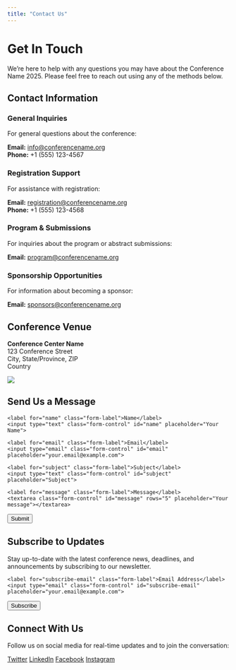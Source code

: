 ```yaml
---
title: "Contact Us"
---
```


# Get In Touch

We're here to help with any questions you may have about the Conference Name 2025. Please feel free to reach out using any of the methods below.

## Contact Information

:::: {.grid}

::: {.g-col-12 .g-col-md-6}
### General Inquiries
For general questions about the conference:

**Email:** [info@conferencename.org](mailto:info@conferencename.org)  
**Phone:** +1 (555) 123-4567
:::

::: {.g-col-12 .g-col-md-6}
### Registration Support
For assistance with registration:

**Email:** [registration@conferencename.org](mailto:registration@conferencename.org)  
**Phone:** +1 (555) 123-4568
:::

::::

:::: {.grid}

::: {.g-col-12 .g-col-md-6}
### Program & Submissions
For inquiries about the program or abstract submissions:

**Email:** [program@conferencename.org](mailto:program@conferencename.org)
:::

::: {.g-col-12 .g-col-md-6}
### Sponsorship Opportunities
For information about becoming a sponsor:

**Email:** [sponsors@conferencename.org](mailto:sponsors@conferencename.org)
:::

::::

## Conference Venue

**Conference Center Name**  
123 Conference Street  
City, State/Province, ZIP  
Country

<div class="venue-map">
<!-- Replace this with an actual map or image of the venue location -->
![](venue-map.jpg){.img-fluid .rounded}
</div>

## Send Us a Message

<form class="contact-form">
  <div class="mb-3">
    <label for="name" class="form-label">Name</label>
    <input type="text" class="form-control" id="name" placeholder="Your Name">
  </div>
  <div class="mb-3">
    <label for="email" class="form-label">Email</label>
    <input type="email" class="form-control" id="email" placeholder="your.email@example.com">
  </div>
  <div class="mb-3">
    <label for="subject" class="form-label">Subject</label>
    <input type="text" class="form-control" id="subject" placeholder="Subject">
  </div>
  <div class="mb-3">
    <label for="message" class="form-label">Message</label>
    <textarea class="form-control" id="message" rows="5" placeholder="Your message"></textarea>
  </div>
  <button type="submit" class="btn btn-primary">Submit</button>
</form>

## Subscribe to Updates

Stay up-to-date with the latest conference news, deadlines, and announcements by subscribing to our newsletter.

<form class="newsletter-form">
  <div class="mb-3">
    <label for="subscribe-email" class="form-label">Email Address</label>
    <input type="email" class="form-control" id="subscribe-email" placeholder="your.email@example.com">
  </div>
  <button type="submit" class="btn btn-primary">Subscribe</button>
</form>

## Connect With Us

Follow us on social media for real-time updates and to join the conversation:

<div class="social-links">
  <a href="#" class="me-3"><i class="bi bi-twitter"></i> Twitter</a>
  <a href="#" class="me-3"><i class="bi bi-linkedin"></i> LinkedIn</a>
  <a href="#" class="me-3"><i class="bi bi-facebook"></i> Facebook</a>
  <a href="#" class="me-3"><i class="bi bi-instagram"></i> Instagram</a>
</div>
